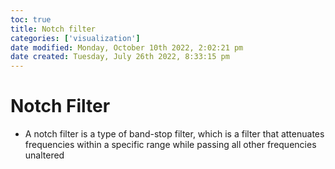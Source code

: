 ```yaml
---
toc: true
title: Notch filter
categories: ['visualization']
date modified: Monday, October 10th 2022, 2:02:21 pm
date created: Tuesday, July 26th 2022, 8:33:15 pm
---
```


# Notch Filter
- A notch filter is a type of band-stop filter, which is a filter that attenuates frequencies within a specific range while passing all other frequencies unaltered



